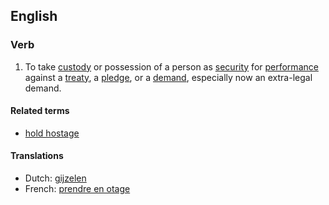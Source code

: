 ==English==

===Verb===
{{infl|en|verb|head=to [[take]] [[hostage]]}}

# To take [[custody]] or possession of a person as [[security]] for [[performance]] against a [[treaty]], a [[pledge]], or a [[demand]], especially now an extra-legal demand.

====Related terms====
*[[hold hostage]]

====Translations====
*Dutch: [[gijzelen]]
*French: [[prendre en otage]]